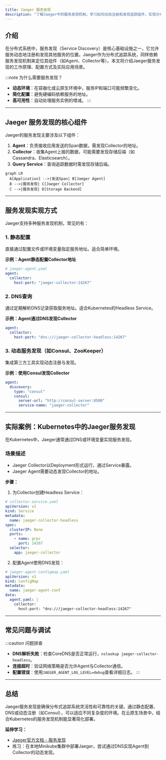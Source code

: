 ```yaml
---
title: Jaeger 服务发现
description: "了解Jaeger中的服务发现机制，学习如何动态注册和发现追踪组件，实现分布式系统的可观测性。"
---
```


## 介绍

在分布式系统中，服务发现（Service Discovery）是核心基础设施之一，它允许服务动态地注册和发现其他服务的位置。Jaeger作为分布式追踪系统，同样依赖服务发现机制来定位其组件（如Agent、Collector等）。本文将介绍Jaeger服务发现的工作原理、配置方式及实际应用场景。

:::note 为什么需要服务发现？
- **动态环境**：在容器化或云原生环境中，服务IP和端口可能频繁变化。
- **简化配置**：避免硬编码依赖服务的地址。
- **高可用性**：自动处理服务实例的增减。
:::

---

## Jaeger 服务发现的核心组件

Jaeger的服务发现主要涉及以下组件：
1. **Agent**：负责接收应用发送的Span数据，需发现Collector的地址。
2. **Collector**：收集Agent上报的数据，可能需要发现存储后端（如Cassandra、Elasticsearch）。
3. **Query Service**：查询追踪数据时需发现存储后端。

```mermaid
graph LR
  A[Application] -->|发送Span| B[Jaeger Agent]
  B -->|服务发现| C[Jaeger Collector]
  C -->|服务发现| D[Storage Backend]
```

---

## 服务发现实现方式

Jaeger支持多种服务发现机制，常见的有：

### 1. 静态配置
直接通过配置文件或环境变量指定服务地址。适合简单环境。

**示例：Agent静态配置Collector地址**
```yaml
# jaeger-agent.yaml
agent:
  collector:
    host-port: "jaeger-collector:14267"
```

### 2. DNS查询
通过定期解析DNS记录获取服务地址。适合Kubernetes的Headless Service。

**示例：Agent通过DNS发现Collector**
```yaml
agent:
  collector:
    host-port: "dns:///jaeger-collector-headless:14267"
```

### 3. 动态服务发现（如Consul、ZooKeeper）
集成第三方工具实现动态注册与发现。

**示例：使用Consul发现Collector**
```yaml
agent:
  discovery:
    type: "consul"
    consul:
      server-url: "http://consul-server:8500"
      service-name: "jaeger-collector"
```

---

## 实际案例：Kubernetes中的Jaeger服务发现

在Kubernetes中，Jaeger通常通过DNS或环境变量实现服务发现。

### 场景描述
- Jaeger Collector以Deployment形式运行，通过Service暴露。
- Jaeger Agent需要动态发现Collector的地址。

**步骤：**
1. 为Collector创建Headless Service：
```yaml
# collector-service.yaml
apiVersion: v1
kind: Service
metadata:
  name: jaeger-collector-headless
spec:
  clusterIP: None
  ports:
    - name: grpc
      port: 14267
  selector:
    app: jaeger-collector
```

2. 配置Agent使用DNS发现：
```yaml
# jaeger-agent-configmap.yaml
apiVersion: v1
kind: ConfigMap
metadata:
  name: jaeger-agent-conf
data:
  agent.yaml: |
    collector:
      host-port: "dns:///jaeger-collector-headless:14267"
```

---

## 常见问题与调试

:::caution 问题排查
- **DNS解析失败**：检查CoreDNS是否正常运行，`nslookup jaeger-collector-headless`。
- **连接超时**：验证网络策略是否允许Agent与Collector通信。
- **配置错误**：使用`JAEGER_AGENT_LOG_LEVEL=debug`查看详细日志。
:::

---

## 总结

Jaeger服务发现是确保分布式追踪系统灵活性和可靠性的关键。通过静态配置、DNS或动态注册（如Consul），可以适应不同复杂度的环境。在云原生场景中，结合Kubernetes的服务发现机制能显著简化部署。

**延伸学习：**
- [Jaeger官方文档 - 服务发现](https://www.jaegertracing.io/docs/latest/deployment/#service-discovery)
- 练习：在本地Minikube集群中部署Jaeger，尝试通过DNS实现Agent到Collector的动态发现。